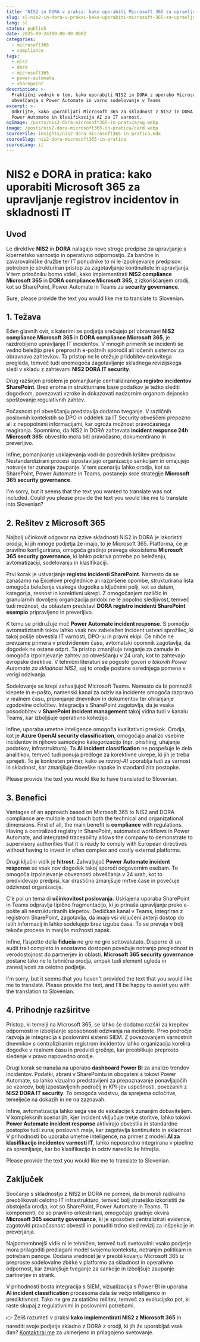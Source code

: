 ```yaml
---
title: 'NIS2 in DORA v praksi: kako uporabiti Microsoft 365 za upravljanje registrov incidentov in skladnosti IT'
slug: sl-nis2-in-dora-v-praksi-kako-uporabiti-microsoft-365-za-upravljanje-registrov-incidentov-in-skladnosti-it
lang: sl
status: publish
date: 2025-09-24T00:00:00.000Z
categories:
  - microsoft365
  - compliance
tags:
  - nis2
  - dora
  - microsoft365
  - power-automate
  - sharepoint
description: >-
  Praktični vodnik o tem, kako uporabiti NIS2 in DORA z uporabo Microsoft 365: registri incidentov v SharePoint, tokovi
  obveščanja s Power Automate in varno sodelovanje v Teams
excerpt: >-
  Odkrijte, kako uporabljati Microsoft 365 za skladnost z NIS2 in DORA: register incidentov na SharePoint, opozorila
  Power Automate in klasifikacija AI za IT varnost.
ogImage: /posts/nis2-dora-microsoft365-in-pratica/og.webp
image: /posts/nis2-dora-microsoft365-in-pratica/card.webp
sourceFile: insights/nis2-dora-microsoft365-in-pratica.mdx
sourceSlug: nis2-dora-microsoft365-in-pratica
sourceLang: it
---
```


# NIS2 e DORA in pratica: kako uporabiti Microsoft 365 za upravljanje registrov incidentov in skladnosti IT

## Uvod

Le direktive **NIS2** in **DORA** nalagajo nove stroge predpise za upravljanje s kibernetsko varnostjo in operativno odpornostjo. Za bančne in zavarovalniške družbe ter IT ponudnike to ni le izpolnjevanje predpisov: potreben je strukturiran pristop za zagotavljanje kontinuitete in upravljanja.
V tem priročniku bomo videli, kako implementirati **NIS2 compliance Microsoft 365** in **DORA compliance Microsoft 365**, z izkoriščanjem orodij, kot so SharePoint, Power Automate in Teams za **security governance**.

Sure, please provide the text you would like me to translate to Slovenian.

## 1. Težava

Eden glavnih ovir, s katerimi se podjetja srečujejo pri obravnavi **NIS2 compliance Microsoft 365** in **DORA compliance Microsoft 365**, je razdrobljeno upravljanje IT incidentov. V mnogih primerih se incidenti še vedno beležijo prek preprostih e-poštnih sporočil ali ločenih sistemov za obravnavo zahtevkov. Ta pristop ne le otežuje pridobitev celovitega pregleda, temveč tudi onemogoča zagotavljanje skladnega revizijskega sledi v skladu z zahtevami **NIS2 DORA IT security**.

Drug razširjen problem je pomanjkanje centraliziranega **registro incidentov SharePoint**. Brez enotne in strukturirane baze podatkov je težko slediti dogodkom, povezovati vzroke in dokazovati nadzornim organom dejansko spoštovanje regulativnih zahtev.

Počasnost pri obveščanju predstavlja dodatno tveganje. V različnih poslovnih kontekstih so DPO in oddelek za IT Security obveščeni prepozno ali z nepopolnimi informacijami, kar ogroža možnost pravočasnega reagiranja. Spomnimo, da NIS2 in DORA zahtevata **incident response 24h Microsoft 365**: obvestilo mora biti pravočasno, dokumentirano in preverljivo.

Infine, pomanjkanje usklajevanja vodi do posrednih kršitev predpisov. Nestandardizirani procesi izpostavljajo organizacijo sankcijam in omajujejo notranje ter zunanje zaupanje. V tem scenariju lahko orodja, kot so SharePoint, Power Automate in Teams, postanejo srce strategije **Microsoft 365 security governance**.

I'm sorry, but it seems that the text you wanted to translate was not included. Could you please provide the text you would like me to translate into Slovenian?

## 2. Rešitev z Microsoft 365

Najbolj učinkovit odgovor na izzive skladnosti NIS2 in DORA je izkoristiti orodja, ki jih mnoge podjetja že imajo, to je Microsoft 365. Platforma, če je pravilno konfigurirana, omogoča gradnjo pravega ekosistema **Microsoft 365 security governance**, ki lahko pokriva potrebe po beleženju, avtomatizaciji, sodelovanju in klasifikaciji.

Prvi korak je ustvarjanje **registro incidenti SharePoint**. Namesto da se zanašamo na Excelove preglednice ali razpršene opombe, strukturirana lista omogoča beleženje vsakega dogodka s ključnimi polji, kot so datum, kategorija, resnost in korektivni ukrepi. Z omogočanjem različic in granularnih dovoljenj organizacija pridobi ne le popolno sledljivost, temveč tudi možnost, da oblastem predstavi **DORA registro incidenti SharePoint esempio** pripravljeno in preverljivo.

K temu se pridružuje moč **Power Automate incident response**. S pomočjo avtomatiziranih tokov lahko vsak nov zabeležen incident ustvari sprožilec, ki takoj pošlje obvestila IT varnosti, DPO-ju in pravni ekipi. Če nihče ne prevzame primera v predvidenem času, avtomatski opomnik zagotavlja, da dogodek ne ostane odprt. Ta pristop zmanjšuje tveganje za zamude in omogoča izpolnjevanje zahtev po obveščanju v 24 urah, kot to zahtevajo evropske direktive. V tehnični literaturi se pogosto govori o *tokovih Power Automate za skladnost NIS2*, saj to orodje postane osrednjega pomena v verigi odzivanja.

Sodelovanje se krepi zahvaljujoč Microsoft Teams. Namesto da bi pomnožili klepete in e-pošto, namenski kanal za odziv na incidente omogoča razpravo v realnem času, pripenjanje dnevnikov in dokumentov ter ohranjanje zgodovine odločitev. Integracija s SharePoint zagotavlja, da je vsaka posodobitev v **SharePoint incident management** takoj vidna tudi v kanalu Teams, kar izboljšuje operativno kohezijo.

Infine, uporaba umetne inteligence omogoča kvalitativni preskok. Orodja, kot je **Azure OpenAI security classification**, omogočajo analizo vsebine incidentov in njihovo samodejno kategorizacijo (npr. phishing, uhajanje podatkov, infrastruktura). Ta **AI incident classification** ne pospešuje le dela analitikov, temveč tudi ponuja predloge za korektivne ukrepe, ki jih je treba sprejeti. To je konkreten primer, kako se *razvoj-AI* uporablja tudi za varnost in skladnost, kar zmanjšuje človeške napake in standardizira postopke.

Please provide the text you would like to have translated to Slovenian.

## 3. Benefici

Vantages of an approach based on Microsoft 365 to NIS2 and DORA compliance are multiple and touch both the technical and organizational dimensions. First of all, the main benefit is **compliance** with regulations. Having a centralized registry in SharePoint, automated workflows in Power Automate, and integrated traceability allows the company to demonstrate to supervisory authorities that it is ready to comply with European directives without having to invest in often complex and costly external platforms.

Drugi ključni vidik je **hitrost**. Zahvaljujoč **Power Automate incident response** se vsak nov dogodek takoj sporoči odgovornim osebam. To omogoča izpolnjevanje obveznosti obveščanja v 24 urah, kot to predvidevajo predpisi, kar drastično zmanjšuje mrtve čase in povečuje odzivnost organizacije.

C'è poi un tema di **učinkovitost poslovanja**. Usklajena uporaba SharePoint in Teams odpravlja tipično fragmentacijo, ki jo prinaša upravljanje preko e-pošte ali nestrukturiranih klepetov. Dedičkan kanal v Teams, integriran z registrom SharePoint, zagotavlja, da imajo vsi vključeni akterji dostop do istih informacij in lahko sodelujejo brez izgube časa. To se prevaja v bolj tekoče procese in manjše možnosti napak.

Infine, l’aspetto della **fiducia** ne gre ne gre sottovalutato. Disporre di un audit trail completo in enostavno dostopen povečuje notranjo preglednost in verodostojnost do partnerjev in oblasti. **Microsoft 365 security governance** postane tako ne le tehnična orodja, ampak tudi element ugleda in zanesljivosti za celotno podjetje.

I'm sorry, but it seems that you haven't provided the text that you would like me to translate. Please provide the text, and I'll be happy to assist you with the translation to Slovenian.

## 4. Prihodnje razširitve

Pristop, ki temelji na Microsoft 365, se lahko še dodatno razširi za krepitev odpornosti in izboljšanje sposobnosti odzivanja na incidente. Prvo področje razvoja je integracija s poslovnimi sistemi SIEM. Z povezovanjem varnostnih dnevnikov s centraliziranim registrom incidentov lahko organizacija korelira dogodke v realnem času in predvidi grožnje, kar preoblikuje preprosto sledenje v pravo napovedno orodje.

Drugi korak se nanaša na uporabo **dashboard Power BI** za analizo trendov incidentov. Podatki, zbrani v SharePointu in obogateni s tokovi Power Automate, so lahko vizualno predstavljeni za prepoznavanje ponavljajočih se vzorcev, bolj izpostavljenih področij in KPI-jev uspešnosti, povezanih z **NIS2 DORA IT security**. To omogoča vodstvu, da sprejema odločitve, temelječe na dokazih in ne na zaznavah.

Infine, avtomatizacija lahko sega vse do eskalacije k zunanjim dobaviteljem. V kompleksnih scenarijih, kjer incident vključuje tretje storitve, lahko tokovi **Power Automate incident response** aktivirajo obvestila in standardne postopke tudi zunaj poslovnih meja, kar zagotavlja kontinuiteto in skladnost. V prihodnosti bo uporaba umetne inteligence, na primer z modeli **AI za klasifikacijo incidentov varnosti IT**, lahko neposredno integrirana v pipeline za spremljanje, kar bo klasifikacijo in odziv naredilo še hitrejša.

Please provide the text you would like me to translate to Slovenian.

## Zaključek

Soočanje s skladnostjo z NIS2 in DORA ne pomeni, da bi morali radikalno preoblikovati celotno IT infrastrukturo, temveč bolj strateško izkoristiti že obstoječa orodja, kot so SharePoint, Power Automate in Teams. Ti komponenti, če so pravilno orkestrirani, omogočajo gradnjo okvira **Microsoft 365 security governance**, ki je sposoben centralizirati evidence, zagotoviti pravočasnost obvestil in ponuditi trdno sled revizij za inšpekcije in preverjanja.

Najpomembnejši vidik ni le tehničen, temveč tudi svetovalni: vsako podjetje mora prilagoditi predlagani model svojemu kontekstu, notranjim politikam in potrebam panoge. Dodana vrednost je v preoblikovanju Microsoft 365 iz preproste sodelovalne zbirke v platformo za skladnost in operativno odpornost, kar zmanjšuje tveganje za sankcije in izboljšuje zaupanje partnerjev in strank.

V prihodnosti bosta integracija s SIEM, vizualizacija s Power BI in uporaba **AI incident classification** procesoma dala še večjo inteligenco in prediktivnost. Tako ne gre za statično rešitev, temveč za evolucijsko pot, ki raste skupaj z regulativnimi in poslovnimi potrebami.

👉 Želiš razumeti v praksi **kako implementirati NIS2 z Microsoft 365** in narediti svoje podjetje skladno z DORA z orodji, ki jih že uporabljaš vsak dan? [Kontaktiraj me](/contact) za usmerjeno in prilagojeno svetovanje.